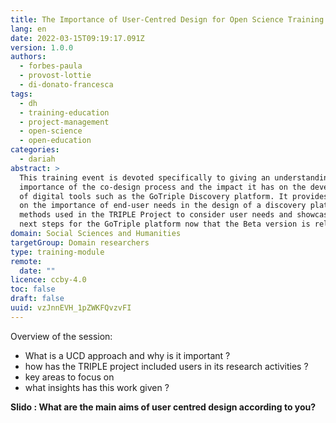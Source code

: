 ```yaml
---
title: The Importance of User-Centred Design for Open Science Training
lang: en
date: 2022-03-15T09:19:17.091Z
version: 1.0.0
authors:
  - forbes-paula
  - provost-lottie
  - di-donato-francesca
tags:
  - dh
  - training-education
  - project-management
  - open-science
  - open-education
categories:
  - dariah
abstract: >
  This training event is devoted specifically to giving an understanding of the
  importance of the co-design process and the impact it has on the development
  of digital tools such as the GoTriple Discovery platform. It provides insight
  on the importance of end-user needs in the design of a discovery platform, the
  methods used in the TRIPLE Project to consider user needs and showcases the
  next steps for the GoTriple platform now that the Beta version is released. 
domain: Social Sciences and Humanities
targetGroup: Domain researchers
type: training-module
remote:
  date: ""
licence: ccby-4.0
toc: false
draft: false
uuid: vzJnnEVH_1pZWKFQvzvFI
---
```



Overview of the session: 

- What is a UCD approach and why is it important ? 
- how has the TRIPLE project included users in its research activities ?
- key areas to focus on 
- what insights has this work given ?

**Slido : What are the main aims of user centred design according to you?**